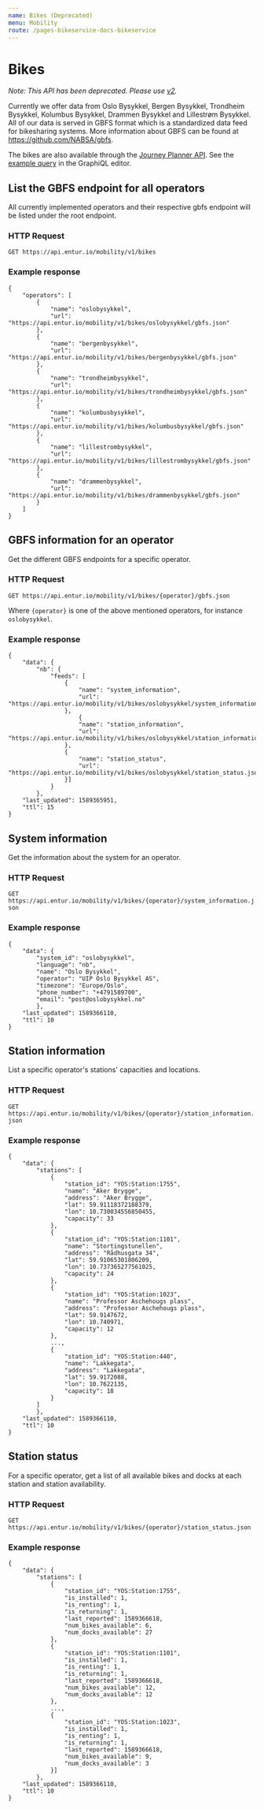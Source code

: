 ```yaml
---
name: Bikes (Deprecated)
menu: Mobility
route: /pages-bikeservice-docs-bikeservice
---
```


# Bikes

*Note: This API has been deprecated. Please use [v2](/pages-mobility-docs-mobility-v2).*

Currently we offer data from Oslo Bysykkel, Bergen Bysykkel, Trondheim Bysykkel, Kolumbus Bysykkel, Drammen Bysykkel and Lillestrøm Bysykkel. 
All of our data is served in GBFS format which is a standardized data feed for bikesharing systems. 
More information about GBFS can be found at https://github.com/NABSA/gbfs.

The bikes are also available through the [Journey Planner API](/pages-journeyplanner-journeyplanner). See the [example query](https://api.entur.io/journey-planner/v2/ide/?query=%7B%0A%20%20bikeRentalStations%20%7B%0A%20%20%20%20name%0A%20%20%20%20bikesAvailable%0A%20%20%20%20spacesAvailable%0A%20%20%7D%0A%7D) in the GraphiQL editor.

## List the GBFS endpoint for all operators

All currently implemented operators and their respective gbfs endpoint will be listed under the root endpoint.

### HTTP Request

`GET https://api.entur.io/mobility/v1/bikes`

### Example response

```
{
    "operators": [
        {
            "name": "oslobysykkel",
            "url": "https://api.entur.io/mobility/v1/bikes/oslobysykkel/gbfs.json"
        },
        {
            "name": "bergenbysykkel",
            "url": "https://api.entur.io/mobility/v1/bikes/bergenbysykkel/gbfs.json"
        },
        {
            "name": "trondheimbysykkel",
            "url": "https://api.entur.io/mobility/v1/bikes/trondheimbysykkel/gbfs.json"
        },
        {
            "name": "kolumbusbysykkel",
            "url": "https://api.entur.io/mobility/v1/bikes/kolumbusbysykkel/gbfs.json"
        },
        {
            "name": "lillestrombysykkel",
            "url": "https://api.entur.io/mobility/v1/bikes/lillestrombysykkel/gbfs.json"
        },
        {
            "name": "drammenbysykkel",
            "url": "https://api.entur.io/mobility/v1/bikes/drammenbysykkel/gbfs.json"
        }
    ]
}

```

## GBFS information for an operator

Get the different GBFS endpoints for a specific operator.

### HTTP Request

`GET https://api.entur.io/mobility/v1/bikes/{operator}/gbfs.json`

Where `{operator}` is one of the above mentioned operators, for instance `oslobysykkel`.

### Example response

```
{
    "data": {
        "nb": {
            "feeds": [
                {
                    "name": "system_information",
                    "url": "https://api.entur.io/mobility/v1/bikes/oslobysykkel/system_information.json"
                },
                    {
                    "name": "station_information",
                    "url": "https://api.entur.io/mobility/v1/bikes/oslobysykkel/station_information.json"
                },
                {
                    "name": "station_status",
                    "url": "https://api.entur.io/mobility/v1/bikes/oslobysykkel/station_status.json"
                }]
            }
        },
    "last_updated": 1589365951,
    "ttl": 15
}
```

## System information

Get the information about the system for an operator.

### HTTP Request

`GET https://api.entur.io/mobility/v1/bikes/{operator}/system_information.json`

### Example response

```
{
    "data": {
        "system_id": "oslobysykkel",
        "language": "nb",
        "name": "Oslo Bysykkel",
        "operator": "UIP Oslo Bysykkel AS",
        "timezone": "Europe/Oslo",
        "phone_number": "+4791589700",
        "email": "post@oslobysykkel.no"
        },
    "last_updated": 1589366110,
    "ttl": 10
}
```

## Station information

List a specific operator's stations' capacities and locations.

### HTTP Request

`GET https://api.entur.io/mobility/v1/bikes/{operator}/station_information.json`

### Example response

```
{
    "data": {
        "stations": [
            {
                "station_id": "YOS:Station:1755",
                "name": "Aker Brygge",
                "address": "Aker Brygge",
                "lat": 59.91118372188379,
                "lon": 10.730034556850455,
                "capacity": 33
            },
            {
                "station_id": "YOS:Station:1101",
                "name": "Stortingstunellen",
                "address": "Rådhusgata 34",
                "lat": 59.91065301806209,
                "lon": 10.737365277561025,
                "capacity": 24
            },
            {
                "station_id": "YOS:Station:1023",
                "name": "Professor Aschehougs plass",
                "address": "Professor Aschehougs plass",
                "lat": 59.9147672,
                "lon": 10.740971,
                "capacity": 12
            },
            ...,
            {
                "station_id": "YOS:Station:440",
                "name": "Lakkegata",
                "address": "Lakkegata",
                "lat": 59.9172088,
                "lon": 10.7622135,
                "capacity": 18
            }
        ]
        },
    "last_updated": 1589366110,
    "ttl": 10
}
```

## Station status

For a specific operator, get a list of all available bikes and docks at each station and station availability.

### HTTP Request

`GET https://api.entur.io/mobility/v1/bikes/{operator}/station_status.json`

### Example response

```
{
    "data": {
        "stations": [
            {
                "station_id": "YOS:Station:1755",
                "is_installed": 1,
                "is_renting": 1,
                "is_returning": 1,
                "last_reported": 1589366618,
                "num_bikes_available": 6,
                "num_docks_available": 27
            },
            {
                "station_id": "YOS:Station:1101",
                "is_installed": 1,
                "is_renting": 1,
                "is_returning": 1,
                "last_reported": 1589366618,
                "num_bikes_available": 12,
                "num_docks_available": 12
            },
            ...,
            {
                "station_id": "YOS:Station:1023",
                "is_installed": 1,
                "is_renting": 1,
                "is_returning": 1,
                "last_reported": 1589366618,
                "num_bikes_available": 9,
                "num_docks_available": 3
            }]
        },
    "last_updated": 1589366110,
    "ttl": 10
}
```

